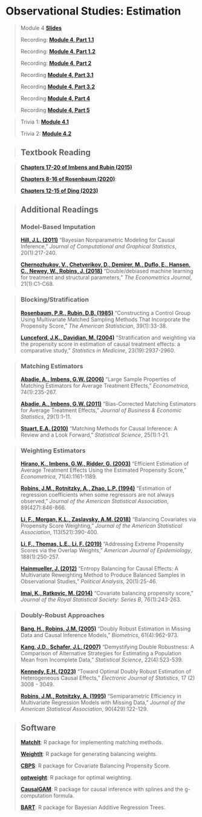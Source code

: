 # Observational Studies: Estimation

> Module 4 [**Slides**](https://drive.google.com/file/d/1VbXy7nxK3pkMqtwGo9RcoKzLKM55eh-k/view?usp=sharing)
>
> Recording: [**Module 4, Part 1.1**](https://drive.google.com/file/d/1Sf-KtFw4nxnUae-pmTszwzOB12cUDaqJ/view?usp=sharing)
>
> Recording: [**Module 4, Part 1.2**](https://drive.google.com/file/d/1g357al5-9ufGwQPMQFUYUnyS_j3u0XVR/view?usp=sharing)
>
> Recording: [**Module 4, Part 2**](https://drive.google.com/file/d/145pAAjI4S_rc-C-6VFu9sYwAWueFJzhz/view?usp=sharing)
>
> Recording [**Module 4, Part 3.1**](https://drive.google.com/file/d/1bSILLt9SXEoaNj16RdXQKvAAaBlYogYS/view?usp=sharing)
>
> Recording [**Module 4, Part 3.2**](https://drive.google.com/file/d/1uJnfRGvyBPKUFVxIblA0ES0HMe9bT5_p/view?usp=sharing)
>
>  Recording [**Module 4, Part 4**](https://drive.google.com/file/d/10EwhjhDrj67YNwBbVyicWvFQ1A4j4Uw9/view?usp=sharing) 
>
>  Recording [**Module 4, Part 5**](https://drive.google.com/file/d/1PnKfXR7GNh0QKMgZVWAm1YGnxE1OifP4/view?usp=sharing) 
>

> Trivia 1: [**Module 4.1**](https://quizizz.com/admin/assessment/680ffa05b54ad1042b5742b2?source=lesson_share)
>
> Trivia 2: [**Module 4.2**](https://quizizz.com/admin/quiz/681a7b90bb980fe76cfb7c66?source=quiz_share)

>## Textbook Reading

> [**Chapters 17-20 of Imbens and Rubin (2015)**](https://www.cambridge.org/core/books/causal-inference-for-statistics-social-and-biomedical-sciences/71126BE90C58F1A431FE9B2DD07938AB)
>
> [**Chapters 8-16 of Rosenbaum (2020)**](https://link.springer.com/book/10.1007/978-3-030-46405-9):
>
> [**Chapters 12-15 of Ding (2023)**](https://www.routledge.com/A-First-Course-in-Causal-Inference/Ding/p/book/9781032758626)

>## Additional Readings
>
>### Model-Based Imputation
>
> [**Hill, J.L. (2011)**](https://doi.org/10.1198/jcgs.2010.08162) "Bayesian Nonparametric Modeling for Causal Inference," *Journal of Computational and Graphical Statistics*, 20(1):217-240.
>
> [**Chernozhukov, V., Chetverikov, D., Demirer, M., Duflo, E., Hansen, C., Newey, W., Robins, J. (2018)**](https://doi.org/10.1111/ectj.12097) "Double/debiased machine learning for treatment and structural parameters," *The Econometrics Journal*, 21(1):C1-C68.

>### Blocking/Stratification
>
> [**Rosenbaum, P.R., Rubin, D.B. (1985)**](https://doi.org/10.1080/00031305.1985.10479383) "Constructing a Control Group Using Multivariate Matched Sampling Methods That Incorporate the Propensity Score," *The American Statistician*, 39(1):33-38.
>
> [**Lunceford, J.K., Davidian, M. (2004)**](https://doi.org/10.1002/sim.1903) "Stratification and weighting via the propensity score in estimation of causal treatment effects: a comparative study," *Statistics in Medicine*, 23(19):2937-2960.
>

>### Matching Estimators
>
> [**Abadie, A., Imbens, G.W. (2006)**](https://doi.org/10.1111/j.1468-0262.2006.00655.x) "Large Sample Properties of Matching Estimators for Average Treatment Effects," *Econometrica*, 74(1):235-267.
>
> [**Abadie, A., Imbens, G.W. (2011)**](https://doi.org/10.1198/jbes.2009.07333) "Bias-Corrected Matching Estimators for Average Treatment Effects," *Journal of Business & Economic Statistics*, 29(1):1-11.
>
> [**Stuart, E.A. (2010)**](https://doi.org/10.1214/09-STS313) "Matching Methods for Causal Inference: A Review and a Look Forward," *Statistical Science*, 25(1):1-21.


>### Weighting Estimators
>
> [**Hirano, K., Imbens, G.W., Ridder, G. (2003)**](https://doi.org/10.1111/1468-0262.00442) "Efficient Estimation of Average Treatment Effects Using the Estimated Propensity Score," *Econometrica*, 71(4):1161-1189.
>
> [**Robins, J.M., Rotnitzky, A., Zhao, L.P. (1994)**](https://doi.org/10.1080/01621459.1994.10476818) "Estimation of regression coefficients when some regressors are not always observed," *Journal of the American Statistical Association*, 89(427):846-866.
>
> [**Li, F., Morgan, K.L., Zaslavsky, A.M. (2018)**](https://doi.org/10.1080/01621459.2016.1260466) "Balancing Covariates via Propensity Score Weighting," *Journal of the American Statistical Association*, 113(521):390-400.
>
> [**Li, F., Thomas, L.E., Li, F. (2019)**](https://doi.org/10.1093/aje/kwy201) "Addressing Extreme Propensity Scores via the Overlap Weights," *American Journal of Epidemiology*, 188(1):250-257.
>
>[**Hainmueller, J. (2012)**](https://doi.org/10.1093/pan/mpr025) "Entropy Balancing for Causal Effects: A Multivariate Reweighting Method to Produce Balanced Samples in Observational Studies," *Political Analysis*, 20(1):25-46.
>
> [**Imai, K., Ratkovic, M. (2014)**](https://academic.oup.com/jrsssb/article/76/1/243/7075938) "Covariate balancing propensity score," *Journal of the Royal Statistical Society: Series B*, 76(1):243-263.

>### Doubly-Robust Approaches
>
> [**Bang, H., Robins, J.M. (2005)**](https://doi.org/10.1111/j.1541-0420.2005.00377.x) "Doubly Robust Estimation in Missing Data and Causal Inference Models," *Biometrics*, 61(4):962-973.
>
> [**Kang, J.D., Schafer, J.L. (2007)**](https://doi.org/10.1214/07-STS227) "Demystifying Double Robustness: A Comparison of Alternative Strategies for Estimating a Population Mean from Incomplete Data," *Statistical Science*, 22(4):523-539.
>
> [**Kennedy, E.H. (2023)**](https://projecteuclid.org/journals/electronic-journal-of-statistics/volume-17/issue-2/Towards-optimal-doubly-robust-estimation-of-heterogeneous-causal-effects/10.1214/23-EJS2157.full) "Toward Optimal Doubly Robust Estimation of Heterogeneous Causal Effects," *Electronic Journal of Statistics*, 17 (2) 3008 - 3049.
>
> [**Robins, J.M., Rotnitzky, A. (1995)**](https://www.jstor.org/stable/2291135?seq=1) "Semiparametric Efficiency in Multivariate Regression Models with Missing Data," *Journal of the American Statistical Association*, 90(429):122-129.

>## Software
>
> [**MatchIt**](https://cran.r-project.org/web/packages/MatchIt/index.html): R package for implementing matching methods.
>
> [**WeightIt**](https://cran.r-project.org/web/packages/WeightIt/index.html): R package for generating balancing weights.
>
> [**CBPS**](https://cran.r-project.org/web/packages/CBPS/index.html): R package for Covariate Balancing Propensity Score.
>
> [**optweight**](https://cran.r-project.org/web/packages/optweight/index.html): R package for optimal weighting.
>
> [**CausalGAM**](https://cran.r-project.org/web/packages/CausalGAM/index.html): R package for causal inference with splines and the g-computation formula.
>
> [**BART**](https://cran.r-project.org/web/packages/BART/index.html): R package for Bayesian Additive Regression Trees.
